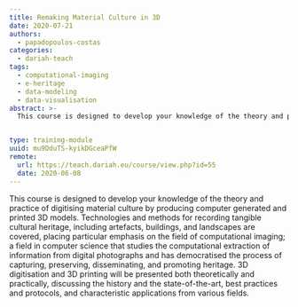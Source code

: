 ```yaml
---
title: Remaking Material Culture in 3D
date: 2020-07-21
authors:
  - papadopoulos-costas
categories:
  - dariah-teach
tags:
  - computational-imaging
  - e-heritage
  - data-modeling
  - data-visualisation
abstract: >-
  This course is designed to develop your knowledge of the theory and practice of digitising material culture by producing computer generated and printed 3D models.


type: training-module
uuid: mu9DduTS-kyikDGceaPfW
remote:
  url: https://teach.dariah.eu/course/view.php?id=55
  date: 2020-06-08
---
```


This course is designed to develop your knowledge of the theory and practice of digitising material culture by producing computer generated and printed 3D models. Technologies and methods for recording tangible cultural heritage, including artefacts, buildings, and landscapes are covered, placing particular emphasis on the field of computational imaging; a field in computer science that studies the computational extraction of information from digital photographs and has democratised the process of capturing, preserving, disseminating, and promoting heritage. 3D digitisation and 3D printing will be presented both theoretically and practically, discussing the history and the state-of-the-art, best practices and protocols, and characteristic applications from various fields.

<CTA
  title="Interested in learning more?"
  subtitle="Remaking Material Culture in 3D"
  url="https://teach.dariah.eu/course/view.php?id=55"
/>
